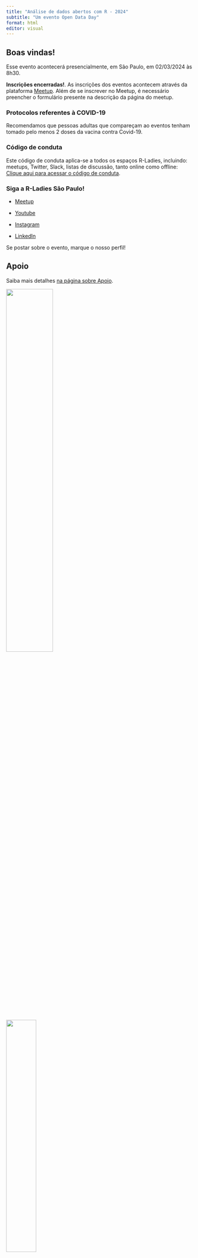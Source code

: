 ```yaml
---
title: "Análise de dados abertos com R - 2024"
subtitle: "Um evento Open Data Day"
format: html
editor: visual
---
```


## Boas vindas!

Esse evento acontecerá presencialmente, em São Paulo, em 02/03/2024 às 8h30.

**Inscrições encerradas!**. As inscrições dos eventos acontecem através da plataforma [Meetup](https://www.meetup.com/rladies-sao-paulo/events/298936962/). Além de se inscrever no Meetup, é necessário preencher o formulário presente na descrição da página do meetup.

### Protocolos referentes à COVID-19

Recomendamos que pessoas adultas que compareçam ao eventos tenham tomado pelo menos 2 doses da vacina contra Covid-19.

### Código de conduta

Este código de conduta aplica-se a todos os espaços R-Ladies, incluindo: meetups, Twitter, Slack, listas de discussão, tanto online como offline: [Clique aqui para acessar o código de conduta](https://github.com/rladies/.github/blob/master/CODE_OF_CONDUCT.md#portuguese).

### Siga a R-Ladies São Paulo!

-   [Meetup](https://www.meetup.com/rladies-sao-paulo/)

-   [Youtube](https://www.youtube.com/c/RLadiesS%C3%A3oPaulo)

-   [Instagram](https://instagram.com/rladiessaopaulo)

-   [LinkedIn](https://www.linkedin.com/company/94788788/admin/feed/posts/)

Se postar sobre o evento, marque o nosso perfil!

## Apoio

Saiba mais detalhes [na página sobre Apoio](apoio.qmd).

[![](img/INSPER+CCD-LOGO-preto.png){fig-alt="Logo do CCD - Insper" fig-align="center" width="50%"}](https://www.insper.edu.br/pesquisa-e-conhecimento/centro-de-ciencia-de-dados/)

[![](https://ok.org.br/wp-content/themes/okbr/assets/images/logo.svg?v=20231004){fig-alt="Logo da OKBR" fig-align="center" width="40%"}](https://ok.org.br/)

[![](https://basedosdados.github.io/mais/images/bd_minilogo.png){fig-alt="Logo da BD" fig-align="center" width="20%"}](https://basedosdados.org/)
